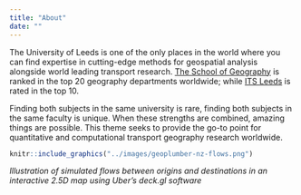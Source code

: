 ```yaml
---
title: "About"
date: ""
---
```


The University of Leeds is one of the only places in the world where you can find expertise in cutting-edge methods for geospatial analysis alongside world leading transport research.
[The School of Geography](https://environment.leeds.ac.uk/geography) is ranked in the top 20 geography departments worldwide; while [ITS Leeds](https://environment.leeds.ac.uk/transport) is rated in the top 10.

Finding both subjects in the same university is rare, finding both subjects in the same faculty is unique.
When these strengths are combined, amazing things are possible.
This theme seeks to provide the go-to point for quantitative and computational transport geography research worldwide.

```r
knitr::include_graphics("../images/geoplumber-nz-flows.png")
```

*Illustration of simulated flows between origins and destinations in an interactive 2.5D map using Uber's deck.gl software*
